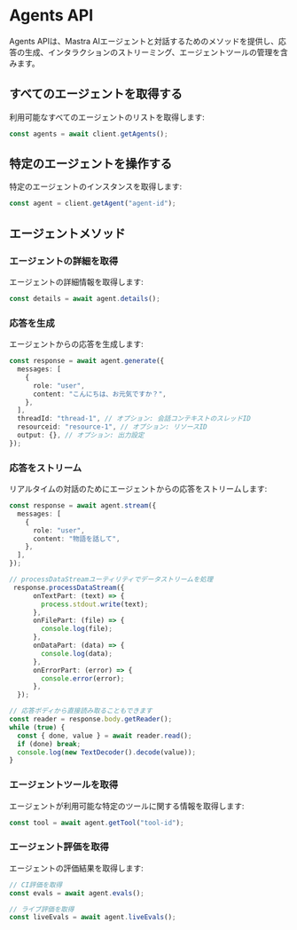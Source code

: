 # Agents API

Agents APIは、Mastra AIエージェントと対話するためのメソッドを提供し、応答の生成、インタラクションのストリーミング、エージェントツールの管理を含みます。

## すべてのエージェントを取得する

利用可能なすべてのエージェントのリストを取得します:

```typescript
const agents = await client.getAgents();
```

## 特定のエージェントを操作する

特定のエージェントのインスタンスを取得します:

```typescript
const agent = client.getAgent("agent-id");
```

## エージェントメソッド

### エージェントの詳細を取得

エージェントの詳細情報を取得します:

```typescript
const details = await agent.details();
```

### 応答を生成

エージェントからの応答を生成します:

```typescript
const response = await agent.generate({
  messages: [
    {
      role: "user",
      content: "こんにちは、お元気ですか？",
    },
  ],
  threadId: "thread-1", // オプション: 会話コンテキストのスレッドID
  resourceid: "resource-1", // オプション: リソースID
  output: {}, // オプション: 出力設定
});
```

### 応答をストリーム

リアルタイムの対話のためにエージェントからの応答をストリームします:

```typescript
const response = await agent.stream({
  messages: [
    {
      role: "user",
      content: "物語を話して",
    },
  ],
});

// processDataStreamユーティリティでデータストリームを処理
 response.processDataStream({
      onTextPart: (text) => {
        process.stdout.write(text);
      },
      onFilePart: (file) => {
        console.log(file);
      },
      onDataPart: (data) => {
        console.log(data);
      },
      onErrorPart: (error) => {
        console.error(error);
      },
  });

// 応答ボディから直接読み取ることもできます
const reader = response.body.getReader();
while (true) {
  const { done, value } = await reader.read();
  if (done) break;
  console.log(new TextDecoder().decode(value));
}
```

### エージェントツールを取得

エージェントが利用可能な特定のツールに関する情報を取得します:

```typescript
const tool = await agent.getTool("tool-id");
```

### エージェント評価を取得

エージェントの評価結果を取得します:

```typescript
// CI評価を取得
const evals = await agent.evals();

// ライブ評価を取得
const liveEvals = await agent.liveEvals();
```
